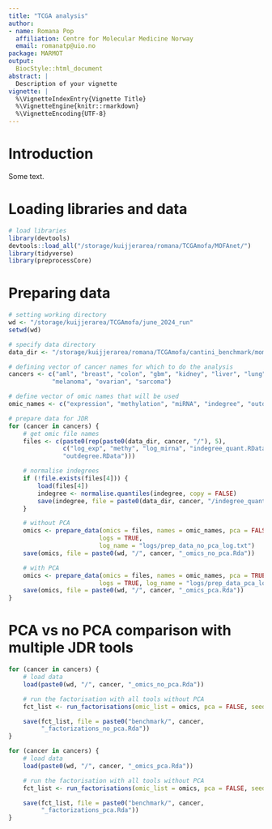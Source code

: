 ```yaml
---
title: "TCGA analysis"
author:
- name: Romana Pop
  affiliation: Centre for Molecular Medicine Norway
  email: romanatp@uio.no
package: MARMOT
output:
  BiocStyle::html_document
abstract: |
  Description of your vignette
vignette: |
  %\VignetteIndexEntry{Vignette Title}
  %\VignetteEngine{knitr::rmarkdown}
  %\VignetteEncoding{UTF-8}
---
```


# Introduction

Some text. 

# Loading libraries and data
```r
# load libraries
library(devtools)
devtools::load_all("/storage/kuijjerarea/romana/TCGAmofa/MOFAnet/")
library(tidyverse)
library(preprocessCore)
```

# Preparing data
```r
# setting working directory
wd <- "/storage/kuijjerarea/TCGAmofa/june_2024_run"
setwd(wd)

# specify data directory
data_dir <- "/storage/kuijjerarea/romana/TCGAmofa/cantini_benchmark/momix-notebook/data/cancer"

# defining vector of cancer names for which to do the analysis
cancers <- c("aml", "breast", "colon", "gbm", "kidney", "liver", "lung",
            "melanoma", "ovarian", "sarcoma")

# define vector of omic names that will be used
omic_names <- c("expression", "methylation", "miRNA", "indegree", "outdegree")
```
```r
# prepare data for JDR
for (cancer in cancers) {
    # get omic file names
    files <- c(paste0(rep(paste0(data_dir, cancer, "/"), 5),
               c("log_exp", "methy", "log_mirna", "indegree_quant.RData",
               "outdegree.RData")))

    # normalise indegrees
    if (!file.exists(files[4])) {
        load(files[4])
        indegree <- normalise.quantiles(indegree, copy = FALSE)
        save(indegree, file = paste0(data_dir, cancer, "/indegree_quant.RData"))
    }

    # without PCA
    omics <- prepare_data(omics = files, names = omic_names, pca = FALSE,
                         logs = TRUE,
                         log_name = "logs/prep_data_no_pca_log.txt")
    save(omics, file = paste0(wd, "/", cancer, "_omics_no_pca.Rda"))

    # with PCA
    omics <- prepare_data(omics = files, names = omic_names, pca = TRUE,
                         logs = TRUE, log_name = "logs/prep_data_pca_log.txt")
    save(omics, file = paste0(wd, "/", cancer, "_omics_pca.Rda"))
}
```

# PCA vs no PCA comparison with multiple JDR tools

```r
for (cancer in cancers) {
    # load data
    load(paste0(wd, "/", cancer, "_omics_no_pca.Rda"))

    # run the factorisation with all tools without PCA
    fct_list <- run_factorisations(omic_list = omics, pca = FALSE, seed = 13)

    save(fct_list, file = paste0("benchmark/", cancer,
         "_factorizations_no_pca.Rda"))
}
```

```r
for (cancer in cancers) {
    # load data
    load(paste0(wd, "/", cancer, "_omics_pca.Rda"))

    # run the factorisation with all tools without PCA
    fct_list <- run_factorisations(omic_list = omics, pca = FALSE, seed = 13)

    save(fct_list, file = paste0("benchmark/", cancer,
         "_factorizations_pca.Rda"))
}
```